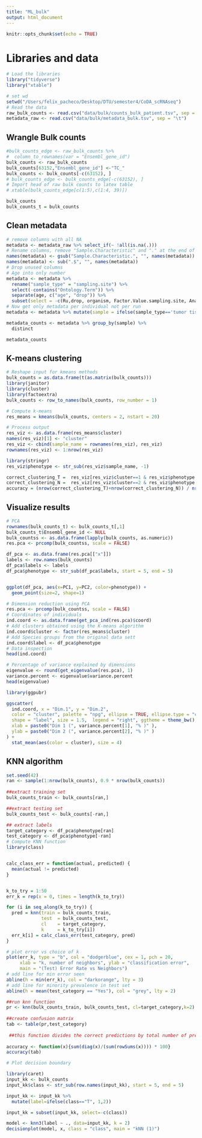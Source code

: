 ```yaml
---
title: "ML_bulk"
output: html_document
---
```


```r
knitr::opts_chunk$set(echo = TRUE)
```


# Libraries and data
```r
# Load the libraries
library("tidyverse")
library("xtable")

# set wd
setwd("/Users/felix_pacheco/Desktop/DTU/semester4/CoDA_scRNAseq")
# Read the data 
raw_bulk_counts <- read.csv("data/bulk/counts_bulk_patient.tsv", sep = "\t")
metadata_raw <- read.csv("data/bulk/metadata_bulk.tsv", sep = "\t")
```

## Wrangle Bulk counts

```r
#bulk_counts_edge <- raw_bulk_counts %>%
#  column_to_rownames(var = "Ensembl_gene_id")
bulk_counts <- raw_bulk_counts
bulk_counts[63152,"Ensembl_gene_id"] <-"TC_"
bulk_counts <- bulk_counts[-c(63152), ] 
# bulk_counts_edge <- bulk_counts_edge[-c(63152), ] 
# Import head of raw bulk counts to latex table
# xtable(bulk_counts_edge[c(1:5),c(1:4, 39)])

bulk_counts
bulk_counts_t = bulk_counts
```

## Clean metadata 
```r
# remove columns with all NA
metadata <- metadata_raw %>% select_if(~ !all(is.na(.)))
# Rename columns, remove "Sample.Characteristic" and "." at the end of column name
names(metadata) <- gsub("Sample.Characteristic.", "", names(metadata))
names(metadata) <- sub(".$", "", names(metadata))
# Drop unused columns
# Age into only number
metadata <- metadata %>%
  rename("sample_type" = "sampling.site") %>%
  select(-contains("Ontology.Term")) %>%
  separate(age, c("age", "drop")) %>%
  subset(select = -c(Ru,drop, organism, Factor.Value.sampling.site, Analyse))
# Now get only metadata per individual not per run
metadata <- metadata %>% mutate(sample = ifelse(sample_type=='tumor tissue', paste(individual,"T", sep=""), paste(individual,"N", sep="")))

metadata_counts <- metadata %>% group_by(sample) %>% 
  distinct

metadata_counts
```

## K-means clustering 
```r
# Reshape input for kmeans methods
bulk_counts = as.data.frame(t(as.matrix(bulk_counts)))
library(janitor)
library(cluster)
library(factoextra)
bulk_counts <- row_to_names(bulk_counts, row_number = 1)

# Compute k-means
res_means = kmeans(bulk_counts, centers = 2, nstart = 20)

# Process output
res_viz <- as.data.frame(res_means$cluster)
names(res_viz)[1] <- "cluster"
res_viz <- cbind(sample_name = rownames(res_viz), res_viz)
rownames(res_viz) <- 1:nrow(res_viz)

library(stringr)
res_viz$phenotype <- str_sub(res_viz$sample_name, -1)

correct_clustering_T =  res_viz[res_viz$cluster==1 & res_viz$phenotype =="T", ]
correct_clustering_N =  res_viz[res_viz$cluster==2 & res_viz$phenotype =="N", ]
accuracy = (nrow(correct_clustering_T)+nrow(correct_clustering_N)) / nrow(res_viz)
```

## Visualize results
```r
# PCA 
rownames(bulk_counts_t) <- bulk_counts_t[,1]
bulk_counts_t$Ensembl_gene_id <- NULL
bulk_countss <- as.data.frame(lapply(bulk_counts, as.numeric))
res.pca <- prcomp(bulk_countss, scale = FALSE)

df_pca <- as.data.frame(res.pca[["x"]])
labels <- row.names(bulk_counts)
df_pca$labels <- labels
df_pca$phenotype <- str_sub(df_pca$labels, start = 5, end = 5)


ggplot(df_pca, aes(x=PC1, y=PC2, color=phenotype)) +
  geom_point(size=2, shape=1)

# Dimension reduction using PCA
res.pca <- prcomp(bulk_countss, scale = FALSE)
# Coordinates of individuals
ind.coord <- as.data.frame(get_pca_ind(res.pca)$coord)
# Add clusters obtained using the K-means algorithm
ind.coord$cluster <- factor(res_means$cluster)
# Add Species groups from the original data sett
ind.coord$label <- df_pca$phenotype
# Data inspection
head(ind.coord)

# Percentage of variance explained by dimensions
eigenvalue <- round(get_eigenvalue(res.pca), 1)
variance.percent <- eigenvalue$variance.percent
head(eigenvalue)

library(ggpubr)

ggscatter(
  ind.coord, x = "Dim.1", y = "Dim.2", 
  color = "cluster", palette = "npg", ellipse = TRUE, ellipse.type = "convex",
  shape = "label", size = 1.5,  legend = "right", ggtheme = theme_bw(),
  xlab = paste0("Dim 1 (", variance.percent[1], "% )" ),
  ylab = paste0("Dim 2 (", variance.percent[2], "% )" )
) +
  stat_mean(aes(color = cluster), size = 4)

```

## KNN algorithm

```r
set.seed(42)
ran <- sample(1:nrow(bulk_counts), 0.9 * nrow(bulk_counts)) 
 
##extract training set
bulk_counts_train <- bulk_counts[ran,] 

##extract testing set
bulk_counts_test <- bulk_counts[-ran,] 

## extract labels
target_category <- df_pca$phenotype[ran]
test_category <- df_pca$phenotype[-ran]
# Compute KNN function
library(class)


calc_class_err = function(actual, predicted) {
  mean(actual != predicted)
}


k_to_try = 1:50
err_k = rep(x = 0, times = length(k_to_try))

for (i in seq_along(k_to_try)) {
  pred = knn(train = bulk_counts_train, 
             test  = bulk_counts_test, 
             cl    = target_category, 
             k     = k_to_try[i])
  err_k[i] = calc_class_err(test_category, pred)
}

# plot error vs choice of k
plot(err_k, type = "b", col = "dodgerblue", cex = 1, pch = 20, 
     xlab = "k, number of neighbors", ylab = "classification error",
     main = "(Test) Error Rate vs Neighbors")
# add line for min error seen
abline(h = min(err_k), col = "darkorange", lty = 3)
# add line for minority prevalence in test set
abline(h = mean(test_category == "Yes"), col = "grey", lty = 2)
```
```r
##run knn function
pr <- knn(bulk_counts_train, bulk_counts_test, cl=target_category,k=2)
 
##create confusion matrix
tab <- table(pr,test_category)
 
 ##this function divides the correct predictions by total number of predictions that tell us how accurate the model is.
 
accuracy <- function(x){sum(diag(x)/(sum(rowSums(x)))) * 100}
accuracy(tab)

# Plot decision boundary

library(caret)
input_kk <- bulk_counts
input_kk$class <- str_sub(row.names(input_kk), start = 5, end = 5)

input_kk <- input_kk %>% 
  mutate(label=ifelse(class=="T", 1,2))

input_kk = subset(input_kk, select=-c(class))

model <- knn3(label ~ ., data=input_kk, k = 2)
decisionplot(model, x, class = "class", main = "kNN (1)")
```
